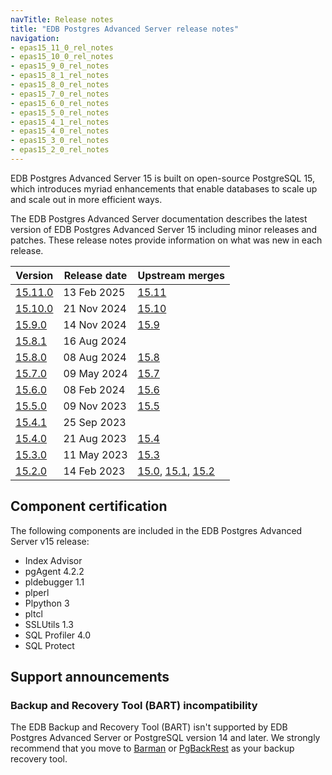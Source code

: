 ```yaml
---
navTitle: Release notes
title: "EDB Postgres Advanced Server release notes"
navigation:
- epas15_11_0_rel_notes
- epas15_10_0_rel_notes
- epas15_9_0_rel_notes
- epas15_8_1_rel_notes
- epas15_8_0_rel_notes
- epas15_7_0_rel_notes
- epas15_6_0_rel_notes
- epas15_5_0_rel_notes
- epas15_4_1_rel_notes
- epas15_4_0_rel_notes
- epas15_3_0_rel_notes
- epas15_2_0_rel_notes
---
```


EDB Postgres Advanced Server 15 is built on open-source PostgreSQL 15, which introduces myriad enhancements that enable databases to scale up and scale out in more efficient ways. 

The EDB Postgres Advanced Server documentation describes the latest version of EDB Postgres Advanced Server 15 including minor releases and patches. These release notes provide information on what was new in each release. 

| Version                          | Release date | Upstream merges                                                                                                                                                     |
|----------------------------------|--------------|---------------------------------------------------------------------------------------------------------------------------------------------------------------------|
| [15.11.0](epas15_11_0_rel_notes) | 13 Feb 2025  | [15.11](https://www.postgresql.org/docs/release/15.11/)                                                                                                             |
| [15.10.0](epas15_10_0_rel_notes) | 21 Nov 2024  | [15.10](https://www.postgresql.org/docs/release/15.10/)                                                                                                             |
| [15.9.0](epas15_9_0_rel_notes)   | 14 Nov 2024  | [15.9](https://www.postgresql.org/docs/release/15.9/)                                                                                                               |
| [15.8.1](epas15_8_1_rel_notes)   | 16 Aug 2024  |                                                                                                                                                                     |
| [15.8.0](epas15_8_0_rel_notes)   | 08 Aug 2024  | [15.8](https://www.postgresql.org/docs/release/15.8/)                                                                                                               |
| [15.7.0](epas15_7_0_rel_notes)   | 09 May 2024  | [15.7](https://www.postgresql.org/docs/release/15.7/)                                                                                                               |
| [15.6.0](epas15_6_0_rel_notes)   | 08 Feb 2024  | [15.6](https://www.postgresql.org/docs/release/15.6/)                                                                                                               |
| [15.5.0](epas15_5_0_rel_notes)   | 09 Nov 2023  | [15.5](https://www.postgresql.org/docs/release/15.5/)                                                                                                               |
| [15.4.1](epas15_4_1_rel_notes)   | 25 Sep 2023  |                                                                                                                                                                     |
| [15.4.0](epas15_4_0_rel_notes)   | 21 Aug 2023  | [15.4](https://www.postgresql.org/docs/release/15.4/)                                                                                                               |
| [15.3.0](epas15_3_0_rel_notes)   | 11 May 2023  | [15.3](https://www.postgresql.org/docs/release/15.3/)                                                                                                               |
| [15.2.0](epas15_2_0_rel_notes)   | 14 Feb 2023  | [15.0](https://www.postgresql.org/docs/release/15.0/), [15.1](https://www.postgresql.org/docs/release/15.1/), [15.2](https://www.postgresql.org/docs/release/15.2/) |


## Component certification

The following components are included in the EDB Postgres Advanced Server v15 release:

-   Index Advisor
-   pgAgent 4.2.2
-   pldebugger 1.1
-   plperl
-   Plpython 3
-   pltcl
-   SSLUtils 1.3
-   SQL Profiler 4.0
-   SQL Protect

## Support announcements

### Backup and Recovery Tool (BART) incompatibility

The EDB Backup and Recovery Tool (BART) isn't supported by EDB Postgres Advanced Server or PostgreSQL version 14 and later. We strongly recommend that you move to [Barman](/supported-open-source/barman/) or [PgBackRest](/supported-open-source/pgbackrest/) as your backup recovery tool.